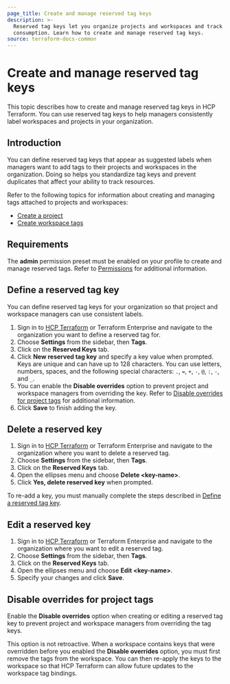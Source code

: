```yaml
---
page_title: Create and manage reserved tag keys
description: >-
  Reserved tag keys let you organize projects and workspaces and track
  consumption. Learn how to create and manage reserved tag keys.
source: terraform-docs-common
---
```


# Create and manage reserved tag keys

This topic describes how to create and manage reserved tag keys in HCP Terraform. You can use reserved tag keys to help managers consistently label workspaces and projects in your organization.    

## Introduction

You can define reserved tag keys that appear as suggested labels when managers want to add tags to their projects and workspaces in the organization. Doing so helps you standardize tag keys and prevent duplicates that affect your ability to track resources. 

Refer to the following topics for information about creating and managing tags attached to projects and workspaces:

-   [Create a project](/terraform/enterprise/projects/manage#create-a-project)
-   [Create workspace tags](/terraform/enterprise/workspaces/tags)

## Requirements

The **admin** permission preset must be enabled on your profile to create and manage reserved tags. Refer to [Permissions](/terraform/enterprise/users-teams-organizations/permissions#organization-permissions) for additional information. 

## Define a reserved tag key

You can define reserved tag keys for your organization so that project and workspace managers can use consistent labels.

1.  Sign in to [HCP Terraform](https://app.terraform.io/) or Terraform Enterprise and navigate to the organization you want to define a reserved tag for.
2.  Choose **Settings** from the sidebar, then **Tags**.
3.  Click on the **Reserved Keys** tab.
4.  Click **New reserved tag key** and specify a key value when prompted. Keys are unique and can have up to 128 characters. You can use letters, numbers, spaces, and the following special characters: `.`, `=`, `+`, `-`, `@`, `:`, `-`, and `_`.
5.  You can enable the **Disable overrides** option to prevent project and workspace managers from overriding the key. Refer to [Disable overrides for project tags](#disable-overrides-for-project-tags) for additional information.
6.  Click **Save** to finish adding the key. 

## Delete a reserved key

1.  Sign in to [HCP Terraform](https://app.terraform.io/) or Terraform Enterprise and navigate to the organization where you want to delete a reserved tag.
2.  Choose **Settings** from the sidebar, then **Tags**.
3.  Click on the **Reserved Keys** tab.
4.  Open the ellipses menu and choose **Delete &lt;key-name>**.
5.  Click **Yes, delete reserved key** when prompted.

To re-add a key, you must manually complete the steps described in [Define a reserved tag key](#define-a-reserved-tag-key).

## Edit a reserved key

1.  Sign in to [HCP Terraform](https://app.terraform.io/) or Terraform Enterprise and navigate to the organization where you want to edit a reserved tag.
2.  Choose **Settings** from the sidebar, then **Tags**.
3.  Click on the **Reserved Keys** tab.
4.  Open the ellipses menu and choose **Edit &lt;key-name>**.
5.  Specify your changes and click **Save**.

## Disable overrides for project tags

Enable the **Disable overrides** option when creating or editing a reserved tag key to prevent project and workspace managers from overriding the tag keys. 

This option is not retroactive. When a workspace contains keys that were overridden before you enabled the **Disable overrides** option, you must first remove the tags from the workspace. You can then re-apply the keys to the workspace so that HCP Terraform can allow future updates to the workspace tag bindings.
